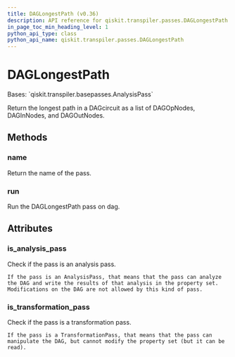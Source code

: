```yaml
---
title: DAGLongestPath (v0.36)
description: API reference for qiskit.transpiler.passes.DAGLongestPath in qiskit v0.36
in_page_toc_min_heading_level: 1
python_api_type: class
python_api_name: qiskit.transpiler.passes.DAGLongestPath
---
```


# DAGLongestPath

<Class id="qiskit.transpiler.passes.DAGLongestPath" isDedicatedPage={true} github="https://github.com/qiskit/qiskit/tree/stable/0.20/qiskit/transpiler/passes/analysis/dag_longest_path.py" signature="DAGLongestPath(*args, **kwargs)" modifiers="class">
  Bases: `qiskit.transpiler.basepasses.AnalysisPass`

  Return the longest path in a DAGcircuit as a list of DAGOpNodes, DAGInNodes, and DAGOutNodes.

  ## Methods

  <span id="qiskit-transpiler-passes-daglongestpath-name" />

  ### name

  <Function id="qiskit.transpiler.passes.DAGLongestPath.name" signature="DAGLongestPath.name()">
    Return the name of the pass.
  </Function>

  <span id="qiskit-transpiler-passes-daglongestpath-run" />

  ### run

  <Function id="qiskit.transpiler.passes.DAGLongestPath.run" signature="DAGLongestPath.run(dag)">
    Run the DAGLongestPath pass on dag.
  </Function>

  ## Attributes

  ### is\_analysis\_pass

  <Attribute id="qiskit.transpiler.passes.DAGLongestPath.is_analysis_pass">
    Check if the pass is an analysis pass.

    If the pass is an AnalysisPass, that means that the pass can analyze the DAG and write the results of that analysis in the property set. Modifications on the DAG are not allowed by this kind of pass.
  </Attribute>

  ### is\_transformation\_pass

  <Attribute id="qiskit.transpiler.passes.DAGLongestPath.is_transformation_pass">
    Check if the pass is a transformation pass.

    If the pass is a TransformationPass, that means that the pass can manipulate the DAG, but cannot modify the property set (but it can be read).
  </Attribute>
</Class>

